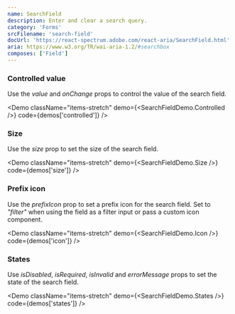 ```yaml
---
name: SearchField
description: Enter and clear a search query.
category: 'Forms'
srcFilename: 'search-field'
docUrl: 'https://react-spectrum.adobe.com/react-aria/SearchField.html'
aria: https://www.w3.org/TR/wai-aria-1.2/#searchbox
composes: ['Field']
---
```


### Controlled value

Use the _value_ and _onChange_ props to control the value of the search field.

<Demo
  className="items-stretch"
  demo={<SearchFieldDemo.Controlled />}
  code={demos['controlled']}
/>

### Size

Use the _size_ prop to set the size of the search field.

<Demo
  className="items-stretch"
  demo={<SearchFieldDemo.Size />}
  code={demos['size']}
/>

### Prefix icon

Use the _prefixIcon_ prop to set a prefix icon for the search field. Set to
_"filter"_ when using the field as a filter input or pass a custom icon
component.

<Demo
  className="items-stretch"
  demo={<SearchFieldDemo.Icon />}
  code={demos['icon']}
/>

### States

Use _isDisabled_, _isRequired_, _isInvalid_ and _errorMessage_ props to set the
state of the search field.

<Demo
  className="items-stretch"
  demo={<SearchFieldDemo.States />}
  code={demos['states']}
/>
